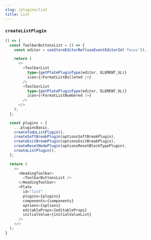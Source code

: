 ```yaml
---
slug: /plugins/list
title: List
---
```


### `createListPlugin`

```ts live
() => {
  const ToolbarButtonsList = () => {
    const editor = useStoreEditorRef(useEventEditorId('focus'));

    return (
      <>
        <ToolbarList
          type={getPlatePluginType(editor, ELEMENT_UL)}
          icon={<FormatListBulleted />}
        />
        <ToolbarList
          type={getPlatePluginType(editor, ELEMENT_OL)}
          icon={<FormatListNumbered />}
        />
      </>
    );
  };

  const plugins = [
    ...pluginsBasic,
    createTodoListPlugin(),
    createSoftBreakPlugin(optionsSoftBreakPlugin),
    createExitBreakPlugin(optionsExitBreakPlugin),
    createResetNodePlugin(optionsResetBlockTypePlugin),
    createListPlugin(),
  ];

  return (
    <>
      <HeadingToolbar>
        <ToolbarButtonsList />
      </HeadingToolbar>
      <Plate
        id="list"
        plugins={plugins}
        components={components}
        options={options}
        editableProps={editableProps}
        initialValue={initialValueList}
      />
    </>
  );
}
```